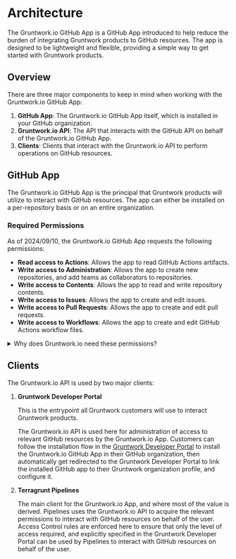 # Architecture

The Gruntwork.io GitHub App is a GitHub App introduced to help reduce the burden of integrating Gruntwork products to GitHub resources. The app is designed to be lightweight and flexible, providing a simple way to get started with Gruntwork products.

## Overview

There are three major components to keep in mind when working with the Gruntwork.io GitHub App:

1. **GitHub App**: The Gruntwork.io GitHub App itself, which is installed in your GitHub organization.
2. **Gruntwork.io API**: The API that interacts with the GitHub API on behalf of the Gruntwork.io GitHub App.
3. **Clients**: Clients that interact with the Gruntwork.io API to perform operations on GitHub resources.

## GitHub App

The Gruntwork.io GitHub App is the principal that Gruntwork products will utilize to interact with GitHub resources. The app can either be installed on a per-repository basis or on an entire organization.

### Required Permissions

As of 2024/09/10, the Gruntwork.io GitHub App requests the following permissions:

- **Read access to Actions**: Allows the app to read GitHub Actions artifacts.
- **Write access to Administration**: Allows the app to create new repositories, and add teams as collaborators to repositories.
- **Write access to Contents**: Allows the app to read and write repository contents.
- **Write access to Issues**: Allows the app to create and edit issues.
- **Write access to Pull Requests**: Allows the app to create and edit pull requests.
- **Write access to Workflows**: Allows the app to create and edit GitHub Actions workflow files.

<details>
  <summary>Why does Gruntwork.io need these permissions?</summary>

  Gruntwork.io requests all of these permissions because it requires them for different operations. Unfortunately, the way GitHub apps work prevents us from requesting permissions on a more granular basis. Know that Grunty will scope down its permissions whenever possible to the minimum required for the operation at hand.

  The level of granularity available to customers when configuring the GitHub App installation is to either install the app on a per-repository basis or on an entire organization. Our recommendation is to install the app on the organization as a whole, as this will allow Gruntwork.io to do all it's meant to do. You should use your best judgement when deciding on this, however. If you are unsure, reach out to Gruntwork Support for guidance.

  ### Read access to Actions

  Gruntwork.io needs read access to `Actions` in order to read GitHub Actions workflow logs.

  These permissions are used when generating the dynamic Pull Request comment created when a run completes indicating the exact location in workflow run logs users need to focus their attention.

  ### Write access to Administration

  Gruntwork.io needs write access to `Administration` to create repositories.

  These permissions are used during the initial bootstrapping process when customers opt-in to additional repositories being created outside of the main `infrastructure-live-root` repository.

  This is especially important for DevOps Foundations Enterprise customers, as those customers benefit from the ability to have `infrastructure-live-root` repositories create new repositories and add designated GitHub teams as collaborators via Infrastructure as Code (IaC). This is a critical feature for Enterprise customers who want to be able to scale their infrastructure management across multiple teams with delegated responsibility for segments of their IaC Estate.

  ### Write access to Contents

  Gruntwork.io needs write access to `Contents` in order to propose changes to repository contents.

  Pipelines engages in code generation when vending new AWS accounts in Gruntwork Account Factory, and Gruntwork.io needs to be able to generate and commit Terragrunt configuration files to the repository to provision the resources that will be present in the new account.

  ### Write access to Issues

  Gruntwork.io needs write access to `Issues` in order to create issues for users when it detects a problem with infrastructure.

  This is a mechanism that Pipelines uses to signal to users that they need to take manual action to resolve an issue.

  ### Write access to Pull Requests

  Gruntwork.io needs write access to `Pull Requests` in order to create pull requests.

  This is done both to propose changes in response to an explicit workflow like initiating an Account Factory vend, and to propose changes in response to detected drift detection for Enterprise customers.

  ### Write access to Workflows

  Gruntwork.io needs write access to `Workflows` in order to create GitHub Actions workflow files when vending GitHub repositories.

  This is necessary for Enterprise account vending, as Enterprise customers have the option of vending new repositories as part of Gruntwork Account Factory vending, and the GitHub API would not allow creation of new repositories with `.github/workflows` files without these permissions.

  ### Write access to Members

  Gruntwork.io needs write access to `Members` in order to adjust the repositories that a given GitHub team has access to.

  When vending delegated repositories for Enterprise customers, Gruntwork.io needs to be able to add designated GitHub teams as a collaborators to new repositories being vended.

</details>

## Clients

The Gruntwork.io API is used by two major clients:

1. **Gruntwork Developer Portal**

   This is the entrypoint all Gruntwork customers will use to interact Gruntwork products.

   The Gruntwork.io API is used here for administration of access to relevant GitHub resources by the Gruntwork.io App. Customers can follow the installation flow in the [Gruntwork Developer Portal](https://app.gruntwork.io) to install the Gruntwork.io GitHub App in their GitHub organization, then automatically get redirected to the Gruntwork Developer Portal to link the installed GitHub app to their Gruntwork organization profile, and configure it.

2. **Terragrunt Pipelines**

   The main client for the Gruntwork.io App, and where most of the value is derived. Pipelines uses the Gruntwork.io API to acquire the relevant permissions to interact with GitHub resources on behalf of the user. Access Control rules are enforced here to ensure that only the level of access required, and explicitly specified in the Gruntwork Developer Portal can be used by Pipelines to interact with GitHub resources on behalf of the user.



<!-- ##DOCS-SOURCER-START
{
  "sourcePlugin": "local-copier",
  "hash": "4e176c10e1f61b336dc546faa30101a5"
}
##DOCS-SOURCER-END -->
